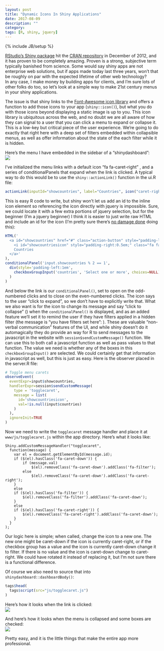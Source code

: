 ```yaml
---
layout: post
title: "Dynamic Icons In Shiny Applications"
date: 2017-08-09
description: ""
category: 
tags: [R, shiny, jquery]
---
```

{% include JB/setup %}


[RStudio's Shiny package](http://shiny.rstudio.com/) hit the [CRAN repository](https://cran.r-project.org/) in December of 2012, and it has proven to be completely amazing. Proven is a strong, subjective term typically banished from science. Some would say shiny apps are not enterprise web solutions, but if apps made today last three years, won't that be roughly on par with the expected lifetime of other web technology?   
In any case, I make money by building apps for clients, and I'm sure lots of other folks do too, so let's look at a simple way to make 21st century menus in your shiny applications.

The issue is that shiny links to the [Font-Awesome icon library](http://fontawesome.io/) and offers a function to add those icons to your app (`shiny::icon()`), but what you do with those icons beyond displaying a static image is up to you. This icon library is ubiquitous across the web, and no doubt we are all aware of how they can signal to a user that you can click a menu to expand or collapse it. This is a low-key but critical piece of the user experience. We're going to do exactly that right here with a deep set of filters embedded within collapsible menus, as well as offer information about the state of the each filter while it is hidden.  

Here's the menu I have embedded in the sidebar of a "shinydashboard":  
![](/assets/blog/dynamicIconsShiny/img/beforefilter.png)

I've initialized the menu links with a default icon "fa fa-caret-right" <i class="fa fa-caret-right"></i>, and a series of conditionalPanels that expand when the link is clicked. A typical way to do this would be to use the `shiny::actionLink()` function in the ui.R file:  

```r
actionLink(inputId="showcountries", label="Countries", icon("caret-right"))
``` 

This is easy R code to write, but shiny won't let us add an id to the inline icon element so referencing the icon directly with jquery is impossible. Sure, we could locate it with a few extra portions of jquery selection, but for the beginner (I'm a jquery beginner) I think it is easier to just write raw HTML and include an id for the icon (I'm pretty sure there's [no damage done](https://stackoverflow.com/questions/9193293/does-too-many-ids-hurt-performace) doing this):  

```r
HTML('
  <a id="showcountries" href="#" class="action-button" style="padding-left:1em;" width="100%">
    <i id="showcountriesicon" style="padding-right:0.5em;" class="fa fa-caret-right"></i>
    Countries
  </a>'
),
conditionalPanel('input.showcountries % 2 == 1',
  div(style='padding-left:1em', 
    checkboxGroupInput('countries', 'Select one or more', choices=NULL)
  )
)
```

And below the link is our `conditionalPanel()`, set to open on the odd-numbered clicks and to close on the even-numbered clicks. The <i class="fa fa-caret-right"></i> icon says to the user "click to expand",  so we don't have to explicitly write that. What we also want is for the icon to change its message and say "click to collapse" (<i class="fa fa-caret-down"></i>) when the `conditionalPanel()` is displayed, and as an added feature we'll set it to remind the user if they have filters applied in a hidden filter (the message is "you have filters set here": <i class="fa fa-filter"></i>). These are valuable "non-verbal communication" features of the UI, and while shiny doesn't do it automagically they do provide an way for R to send messages to the javascript in the website with `session$sendCustomMessage()` function. We can use this to both call a javascript function as well as pass values to that function. The value we need is whether any of the boxes in this `checkboxGroupInput()` are selected. We could certainly get that information in javascript as well, but this is just as easy. Here is the observer placed in the server.R file:    

```r
# Toggle menu carets
observeEvent(
  eventExpr=input$showcountries, 
  handlerExpr=session$sendCustomMessage(
    type = 'togglecaret', 
    message = list(
      id='showcountriesicon', 
      val=!is.null(input$countries)
    )
  ),
  ignoreInit=TRUE
)
```

Now we need to write the `togglecaret` message handler and place it at `www/js/togglecaret.js` within the app directory. Here's what it looks like:

```
Shiny.addCustomMessageHandler("togglecaret",
  function(message) {
    var el = document.getElementById(message.id);
    if ($(el).hasClass('fa-caret-down')) {
        if (message.val) 
            $(el).removeClass('fa-caret-down').addClass('fa-filter');
        else 
            $(el).removeClass('fa-caret-down').addClass('fa-caret-right');
    }
    else 
    if ($(el).hasClass('fa-filter')) {
        $(el).removeClass('fa-filter').addClass('fa-caret-down');
    }
    else
    if ($(el).hasClass('fa-caret-right')) {
        $(el).removeClass('fa-caret-right').addClass('fa-caret-down');
    }
  }
);

```

Our logic here is simple; when called, change the icon to a new one. The new one might be caret-down if the icon is currently caret-right, or if the checkbox group has a value and the icon is currently caret-down change it to filter. If there is no value and the icon is caret-down change to caret-right. We could have rotated it instead of replacing it, but I'm not sure there is a functional difference.  

Of course we also need to source that into `shinydashboard::dashboardBody()`:  
```r
tags$head(
  tags$script(src="js/togglecaret.js")
)
```

Here's how it looks when the link is clicked:  
![](/assets/blog/dynamicIconsShiny/img/expandedfilters.png)

And here's how it looks when the menu is collapsed and some boxes are checked:  
![](/assets/blog/dynamicIconsShiny/img/collapsedfilters.png)

Pretty easy, and it is the little things that make the entire app more professional.  














